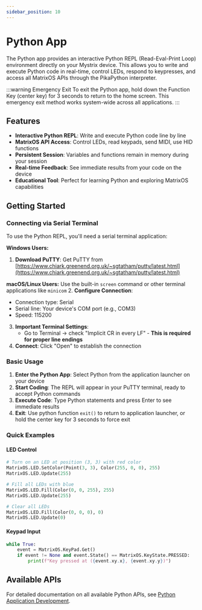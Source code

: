 ```yaml
---
sidebar_position: 10
---
```



# Python App

The Python app provides an interactive Python REPL (Read-Eval-Print Loop) environment directly on your Mystrix device. This allows you to write and execute Python code in real-time, control LEDs, respond to keypresses, and access all MatrixOS APIs through the PikaPython interpreter.

:::warning Emergency Exit
To exit the Python app, hold down the Function Key (center key) for 3 seconds to return to the home screen. This emergency exit method works system-wide across all applications.
:::

## Features

- **Interactive Python REPL**: Write and execute Python code line by line
- **MatrixOS API Access**: Control LEDs, read keypads, send MIDI, use HID functions
- **Persistent Session**: Variables and functions remain in memory during your session
- **Real-time Feedback**: See immediate results from your code on the device
- **Educational Tool**: Perfect for learning Python and exploring MatrixOS capabilities


## Getting Started

### Connecting via Serial Terminal

To use the Python REPL, you'll need a serial terminal application:

**Windows Users:**
1. **Download PuTTY**: Get PuTTY from [https://www.chiark.greenend.org.uk/~sgtatham/putty/latest.html](https://www.chiark.greenend.org.uk/~sgtatham/putty/latest.html)

**macOS/Linux Users:**
Use the built-in `screen` command or other terminal applications like `minicom`
2. **Configure Connection**:
   - Connection type: Serial
   - Serial line: Your device's COM port (e.g., COM3)
   - Speed: 115200
3. **Important Terminal Settings**:
   - Go to Terminal → check "Implicit CR in every LF" - **This is required for proper line endings**
4. **Connect**: Click "Open" to establish the connection

### Basic Usage

1. **Enter the Python App**: Select Python from the application launcher on your device
2. **Start Coding**: The REPL will appear in your PuTTY terminal, ready to accept Python commands
3. **Execute Code**: Type Python statements and press Enter to see immediate results
4. **Exit**: Use python function `exit()` to return to application launcher, or hold the center key for 3 seconds to force exit

### Quick Examples

#### LED Control
```python
# Turn on an LED at position (3, 3) with red color
MatrixOS.LED.SetColor(Point(3, 3), Color(255, 0, 0), 255)
MatrixOS.LED.Update(255)

# Fill all LEDs with blue
MatrixOS.LED.Fill(Color(0, 0, 255), 255)
MatrixOS.LED.Update(255)

# Clear all LEDs
MatrixOS.LED.Fill(Color(0, 0, 0), 0)
MatrixOS.LED.Update(0)
```

#### Keypad Input
```python
while True:
    event = MatrixOS.KeyPad.Get()
    if event != None and event.State() == MatrixOS.KeyState.PRESSED:
        print(f"Key pressed at ({event.xy.x}, {event.xy.y})")
```


## Available APIs

For detailed documentation on all available Python APIs, see [Python Application Development](/docs/category/matrix-os-application-api-python).